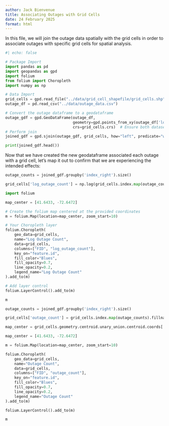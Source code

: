 ```yaml
---
author: Jack Bienvenue
title: Associating Outages with Grid Cells
date: 24 February 2025
format: html
---
```


In this file, we will join the outage data spatially with the grid cells in order to associate outages with specific grid cells for spatial analysis.

``` python
#| echo: false

# Package Import
import pandas as pd
import geopandas as gpd
import folium
from folium import Choropleth
import numpy as np

# Data Import
grid_cells = gpd.read_file("../data/grid_cell_shapefile/grid_cells.shp")
outage_df = pd.read_csv("../data/outage_data.csv")
```

``` python
# Convert the outage dataframe to a geodataframe
outage_gdf = gpd.GeoDataFrame(outage_df, 
                              geometry=gpd.points_from_xy(outage_df['longitude'], outage_df['latitude']),
                              crs=grid_cells.crs)  # Ensure both datasets have the same CRS
# Perform join
joined_gdf = gpd.sjoin(outage_gdf, grid_cells, how="left", predicate="within")

print(joined_gdf.head())
```

Now that we have created the new geodataframe associated each outage with a grid cell, let's map it out to confirm that we are experiencing the intended effects:

``` python
outage_counts = joined_gdf.groupby('index_right').size()

grid_cells['log_outage_count'] = np.log(grid_cells.index.map(outage_counts).fillna(1))

import folium

map_center = [41.6433, -72.6472] 

# Create the folium map centered at the provided coordinates
m = folium.Map(location=map_center, zoom_start=10)

# Your Choropleth layer
folium.Choropleth(
    geo_data=grid_cells,
    name="Log Outage Count",
    data=grid_cells,
    columns=["FID", "log_outage_count"],
    key_on="feature.id",
    fill_color="Blues",
    fill_opacity=0.7,
    line_opacity=0.2,
    legend_name="Log Outage Count"
).add_to(m)

# Add layer control
folium.LayerControl().add_to(m)

m

```

``` python
outage_counts = joined_gdf.groupby('index_right').size()

grid_cells['outage_count'] = grid_cells.index.map(outage_counts).fillna(1)

map_center = grid_cells.geometry.centroid.unary_union.centroid.coords[:]

map_center = [41.6433, -72.6472]

m = folium.Map(location=map_center, zoom_start=10)

folium.Choropleth(
    geo_data=grid_cells,
    name="Outage Count",
    data=grid_cells,
    columns=["FID", "outage_count"],
    key_on="feature.id",
    fill_color="Blues",
    fill_opacity=0.7,
    line_opacity=0.2,
    legend_name="Outage Count"
).add_to(m)

folium.LayerControl().add_to(m)

m
```